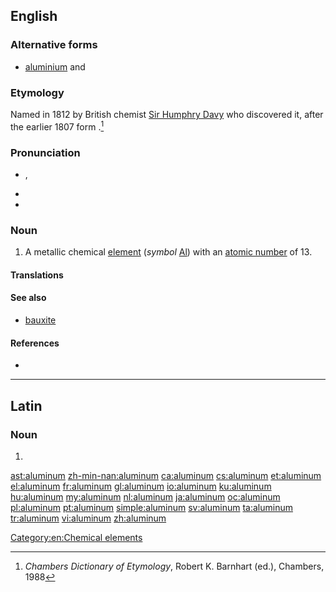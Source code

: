 ==English==
{{wikipedia}}

===Alternative forms===
* [[aluminium]] {{qualifier|British}} and {{qualifier|sciences}}

===Etymology===
Named in 1812 by British chemist [[w:Sir Humphry Davy|Sir Humphry Davy]] who discovered it, after the earlier 1807 {{etyl|NL.}} form {{term|alumium}}.<ref>''Chambers Dictionary of Etymology'', Robert K. Barnhart (ed.), Chambers, 1988</ref>

===Pronunciation===
* {{IPA|/ə.ˈlu.mɪ̆.ˌnə̆m/}}, {{SAMPA|/@"lumIn@m/|/@"lum@n@m/}}
* {{audio|en-us-aluminum.ogg|Audio (US)}}
* {{audio|En-uk-aluminum.ogg|Audio (UK)}}

===Noun===
{{en-noun|-}}

# A metallic chemical [[element]] (''symbol'' [[Al]]) with an [[atomic number]] of 13.

====Translations====
{{trans-see|aluminium}}

====See also====
* [[bauxite]]

====References====
<references/>
* {{R:BBS}}

[[Category:en:Chemical elements]]

----

==Latin==

===Noun===
{{la-noun-form|alūminum}}

# {{inflection of|alumen|alūmen|gen|p|lang=la}}

[[ast:aluminum]]
[[zh-min-nan:aluminum]]
[[ca:aluminum]]
[[cs:aluminum]]
[[et:aluminum]]
[[el:aluminum]]
[[fr:aluminum]]
[[gl:aluminum]]
[[io:aluminum]]
[[ku:aluminum]]
[[hu:aluminum]]
[[my:aluminum]]
[[nl:aluminum]]
[[ja:aluminum]]
[[oc:aluminum]]
[[pl:aluminum]]
[[pt:aluminum]]
[[simple:aluminum]]
[[sv:aluminum]]
[[ta:aluminum]]
[[tr:aluminum]]
[[vi:aluminum]]
[[zh:aluminum]]